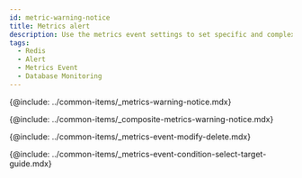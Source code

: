 ```yaml
---
id: metric-warning-notice
title: Metrics alert
description: Use the metrics event settings to set specific and complex events.
tags:
  - Redis
  - Alert
  - Metrics Event
  - Database Monitoring
---
```


{@include: ../common-items/_metrics-warning-notice.mdx}  

{@include: ../common-items/_composite-metrics-warning-notice.mdx} 

{@include: ../common-items/_metrics-event-modify-delete.mdx}

{@include: ../common-items/_metrics-event-condition-select-target-guide.mdx}
